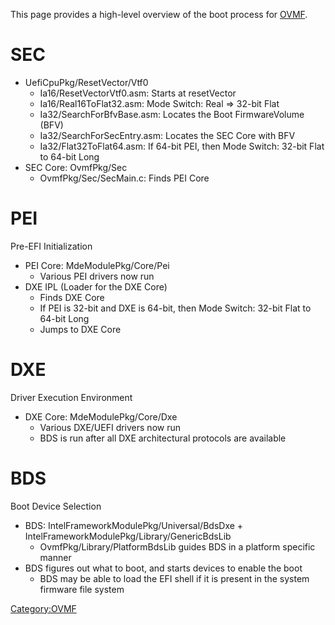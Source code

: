 [[Category:OVMF]]
This page provides a high-level overview of the boot process for [http://tianocore.github.io/ovmf/ OVMF].

=SEC=

* UefiCpuPkg/ResetVector/Vtf0
** Ia16/ResetVectorVtf0.asm: Starts at resetVector
** Ia16/Real16ToFlat32.asm: Mode Switch: Real => 32-bit Flat
** Ia32/SearchForBfvBase.asm: Locates the Boot FirmwareVolume (BFV)
** Ia32/SearchForSecEntry.asm: Locates the SEC Core with BFV
** Ia32/Flat32ToFlat64.asm: If 64-bit PEI, then Mode Switch: 32-bit Flat to 64-bit Long
* SEC Core: OvmfPkg/Sec
** OvmfPkg/Sec/SecMain.c: Finds PEI Core

=PEI=
Pre-EFI Initialization

* PEI Core: MdeModulePkg/Core/Pei
** Various PEI drivers now run
* DXE IPL (Loader for the DXE Core)
** Finds DXE Core
** If PEI is 32-bit and DXE is 64-bit, then Mode Switch: 32-bit Flat to 64-bit Long
** Jumps to DXE Core

=DXE=
Driver Execution Environment

* DXE Core: MdeModulePkg/Core/Dxe
** Various DXE/UEFI drivers now run
** BDS is run after all DXE architectural protocols are available

=BDS=
Boot Device Selection

* BDS: IntelFrameworkModulePkg/Universal/BdsDxe + IntelFrameworkModulePkg/Library/GenericBdsLib
** OvmfPkg/Library/PlatformBdsLib guides BDS in a platform specific manner
* BDS figures out what to boot, and starts devices to enable the boot
** BDS may be able to load the EFI shell if it is present in the system firmware file system